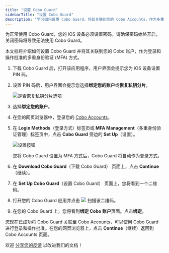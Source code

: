 ```yaml
---
title: "设置 Cobo Guard"
sidebarTitle: "设置 Cobo Guard"
description: "学习如何设置 Cobo Guard，将其关联到您的 Cobo Accounts，作为多重身份验证的方式。"
---
```


<Warning>为正常使用 Cobo Guard，您的 iOS 设备必须设置密码。请确保密码始终开启，关闭密码将导致无法使用 Cobo Guard。</Warning>

本文档将介绍如何设置 Cobo Guard 并将其关联到您的 Cobo 账户，作为登录和操作批准的多重身份验证 (MFA) 方式。

1. 下载 Cobo Guard 后，打开该应用程序，用户界面会提示您为 iOS 设备设置 PIN 码。
2. 设置 PIN 码后，用户界面会提示您选择**绑定您的账户**或**恢复私钥分片**。

    <img src="/cn/images/cobo-guard/common/restore1.png" className="screenshot_modal" alt="是否恢复私钥分片选项" />

3. 选择**绑定您的账户**。
4. 在您的网页浏览器中，登录您的 [Cobo Accounts](https://accounts.cobo.com/)。
5. 在 **Login Methods**（登录方式）标签页或 **MFA Management**（多重身份验证管理）标签页中，点击 **Cobo Guard** 旁边的 **Set Up**（设置）。

    <img src="/en/images/cobo-guard/setup.png" className="screenshot_full_screen" alt="设置按钮" />

    <Info>您将 Cobo Guard 设置为 MFA 方式后，Cobo Guard 将自动作为登录方式。</Info>

6. 在 **Download Cobo Guard**（下载 Cobo Guard） 页面上，点击 **Continue**（继续）。
7. 在 **Set Up Cobo Guard**（设置 Cobo Guard） 页面上，您将看到一个二维码。
8. 打开您的 Cobo Guard 应用并点击 <img src="/cn/images/cobo-guard/common/icon_scan.svg" className="icon"></img> 扫描该二维码。
9. 在您的 Cobo Guard 上，您将看到**绑定 Cobo 账户**页面。点击**绑定**。

您现在已成功将 Cobo Guard 关联至 Cobo Accounts，可以使用 Cobo Guard 进行登录和操作批准。在您的网页浏览器上，点击 **Continue**（继续）返回到 Cobo Accounts 页面。

<Tip>欢迎 [分享您的反馈](https://forms.zohopublic.com/cobo/form/DocumentFeedbackForm/formperma/QvLOhxJv1_JMsJ-1dleZ8Itb_7rzN-LtgvsDdxosoVI?referrername=manuals) 以改进我们的文档！</Tip>